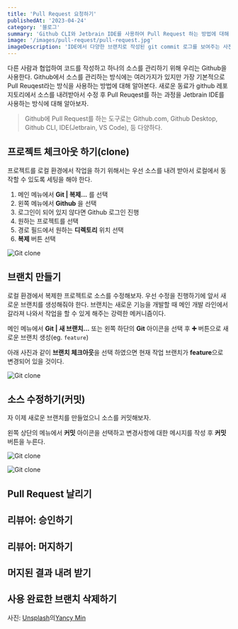 ```yaml
---
title: 'Pull Request 요청하기'
publishedAt: '2023-04-24'
category: '블로그'
summary: 'Github CLI와 Jetbrain IDE를 사용하여 Pull Request 하는 방법에 대해 알아보자'
image: '/images/pull-request/pull-request.jpg'
imageDescription: 'IDE에서 다양한 브랜치로 작성된 git commit 로그를 보여주는 사진'
---
```


다른 사람과 협업하여 코드를 작성하고 하나의 소스를 관리하기 위해 우리는 Github을 사용한다.
Github에서 소스를 관리하는 방식에는 여러가지가 있지만 가장 기본적으로 Pull Reuqest라는 방식을 사용하는 방법에 대해 알아본다.
새로운 동료가 github 레포지토리에서 소스를 내려받아서 수정 후 Pull Reuqest를 하는 과정을 Jetbrain IDE를 사용하는 방식에 대해 알아보자.

> Github에 Pull Request를 하는 도구로는 Github.com, Github Desktop, Github CLI, IDE(Jetbrain, VS Code), 등 다양하다.

## 프로젝트 체크아웃 하기(clone)

프로젝트를 로컬 환경에서 작업을 하기 위해서는 우선 소스를 내려 받아서 로컬에서 동작할 수 있도록 세팅을 해야 한다.

1. 메인 메뉴에서 **Git | 복제...** 를 선택
2. 왼쪽 메뉴에서 **Github** 을 선택
3. 로그인이 되어 있지 않다면 Github 로그인 진행
4. 원하는 프로젝트를 선택
5. 경로 필드에서 원하는 **디렉토리** 위치 선택
6. **복제** 버튼 선택

![Git clone](/images/pull-request/clone.png)

## 브랜치 만들기

로컬 환경에서 복제한 프로젝트로 소스를 수정해보자. 우선 수정을 진행하기에 앞서 새로운 브랜치를 생성해줘야 한다. 브랜치는 새로운 기능을 개발할 때 메인 개발 라인에서 갈라져 나와서 작업을 할 수 있게 해주는 강력한 메커니즘이다.

메인 메뉴에서 **Git | 새 브랜치...** 또는 왼쪽 하단의 **Git** 아이콘을 선택 후 **➕** 버튼으로 새로운 브랜치 생성(eg. `feature`)

아래 사진과 같이 **브랜치 체크아웃**을 선택 하였으면 현재 작업 브랜치가 **feature**으로 변경되어 있을 것이다.

![Git clone](/images/pull-request/branch.png)

## 소스 수정하기(커밋)

자 이제 새로운 브랜치를 만들었으니 소스를 커밋해보자.

왼쪽 상단의 메뉴에서 **커밋** 아이콘을 선택하고 변경사항에 대한 메시지를 작성 후 **커밋** 버튼을 누른다.

![Git clone](/images/pull-request/commit1.png)

![Git clone](/images/pull-request/commit2.png)

## Pull Request 날리기

## 리뷰어: 승인하기

## 리뷰어: 머지하기

## 머지된 결과 내려 받기

## 사용 완료한 브랜치 삭제하기



사진: <a href="https://unsplash.com/ko/%EC%82%AC%EC%A7%84/842ofHC6MaI?utm_source=unsplash&utm_medium=referral&utm_content=creditCopyText">Unsplash</a>의<a href="https://unsplash.com/@yancymin?utm_source=unsplash&utm_medium=referral&utm_content=creditCopyText">Yancy Min</a>
